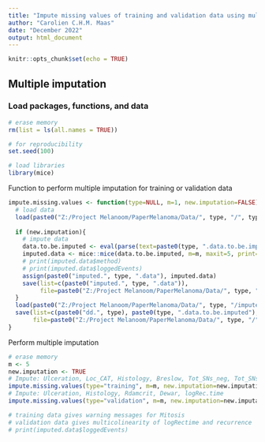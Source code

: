 ```yaml
---
title: "Impute missing values of training and validation data using multiple imputation"
author: "Carolien C.H.M. Maas"
date: "December 2022"
output: html_document
---
```


```r
knitr::opts_chunk$set(echo = TRUE)
```

## Multiple imputation

### Load packages, functions, and data 
```r
# erase memory
rm(list = ls(all.names = TRUE))

# for reproducibility
set.seed(100)

# load libraries
library(mice)
```

Function to perform multiple imputation for training or validation data
```r
impute.missing.values <- function(type=NULL, m=1, new.imputation=FALSE){
  # load data
  load(paste0("Z:/Project Melanoom/PaperMelanoma/Data/", type, "/", type, ".data.Rdata"))
  
  if (new.imputation){
    # impute data
    data.to.be.imputed <- eval(parse(text=paste0(type, ".data.to.be.imputed")))
    imputed.data <- mice::mice(data.to.be.imputed, m=m, maxit=5, print=FALSE, seed=500)
    # print(imputed.data$method)
    # print(imputed.data$loggedEvents)
    assign(paste0("imputed.", type, ".data"), imputed.data)
    save(list=c(paste0("imputed.", type, ".data")),
         file=paste0("Z:/Project Melanoom/PaperMelanoma/Data/", type, "/imputed.", type, ".data.Rdata"), compress=TRUE)
  }
  load(paste0("Z:/Project Melanoom/PaperMelanoma/Data/", type, "/imputed.", type, ".data.Rdata"))
  save(list=c(paste0("dd.", type), paste0(type, ".data.to.be.imputed"), "m", paste0("imputed.", type, ".data")),
       file=paste0("Z:/Project Melanoom/PaperMelanoma/Data/", type, "/", type, ".data.Rdata"), compress=TRUE)
}
```

Perform multiple imputation
```r
# erase memory
m <- 5
new.imputation <- TRUE
# Impute: Ulceration, Loc_CAT, Histology, Breslow, Tot_SNs_neg, Tot_SNs_pos, Rdamcrit, Dewar, Mitosis, logRec.time
impute.missing.values(type="training", m=m, new.imputation=new.imputation)
# Impute: Ulceration, Histology, Rdamcrit, Dewar, logRec.time
impute.missing.values(type="validation", m=m, new.imputation=new.imputation)

# training data gives warning messages for Mitosis
# validation data gives multicolinearity of logRectime and recurrence
# print(imputed.data$loggedEvents)
```
